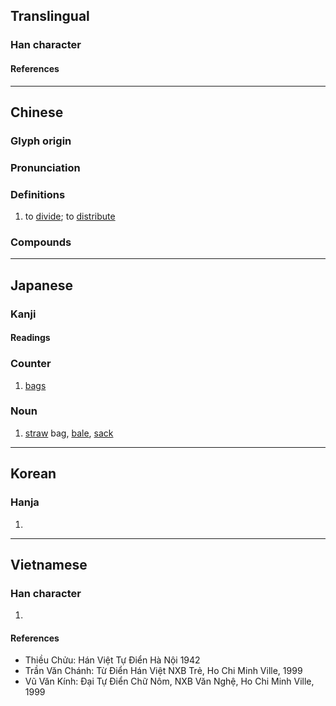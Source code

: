 {{character info/new}}
==Translingual==

===Han character===
{{Han char|rn=9|rad=人|as=08|sn=10|four=25232|canj=OQMV|ids=⿰亻表}}

====References====
{{Han ref|kx=0106.140|dkj=00730|dj=0226.090|hdz=10170.030|uh=4FF5}}

----

==Chinese==
{{zh-forms}}

===Glyph origin===
{{Han etym}}

===Pronunciation===
{{zh-pron
|m=biào,biǎo,1nb=Mainland,2nb=Taiwan
|c=biu2,biu3
|mc=y
|oc=y
|ma=
|cat=v
}}

===Definitions===
{{zh-hanzi}}

# {{lb|zh|literary|or|dialectal}} to [[divide]]; to [[distribute]]

===Compounds===
{{zh-der|俵分|俵濟|分俵|俵散}}

----

==Japanese==

===Kanji===
{{ja-kanji|grade=5|rs=人08}}

====Readings====
{{ja-readings
|goon=ひょう<へう
|kanon=ひょう<へう
|kun=たわら-
}}

===Counter===
{{ja-pos|ひょう|counter|hhira=へう}}

# [[bag]]s

{{ja-kanjitab|たわら|yomi=k}}

===Noun===
{{ja-noun|たわら}}

# [[straw]] bag, [[bale]], [[sack]]

----

==Korean==

===Hanja===
{{ko-hanja|표}}

# {{rfdef|ko|sort=人08}}

----

==Vietnamese==

===Han character===
{{vi-readings|reading=[[biểu]], [[biếu]]|rs=人08}}

# {{rfdef|vi|sort=人08}}

====References====
* Thiều Chửu: Hán Việt Tự Điển Hà Nội 1942
* Trần Văn Chánh: Từ Điển Hán Việt NXB Trẻ, Ho Chi Minh Ville, 1999
* Vũ Văn Kính: Đại Tự Điển Chữ Nôm, NXB Văn Nghệ, Ho Chi Minh Ville, 1999